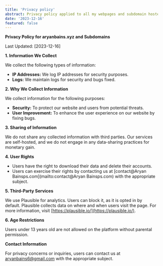 ```yaml
---
title: 'Privacy policy'
abstract: Privacy policy applied to all my webpages and subdomain hosted by me
date: '2023-12-16'
featured: false
---
```


**Privacy Policy for aryanbains.xyz and Subdomains**

Last Updated: [2023-12-16]

**1. Information We Collect**

We collect the following types of information:

- **IP Addresses:** We log IP addresses for security purposes.
- **Logs:** We maintain logs for security and bugs fixed.

**2. Why We Collect Information**

We collect information for the following purposes:

- **Security:** To protect our website and users from potential threats.
- **User Improvement:** To enhance the user experience on our website by fixing bugs.

**3. Sharing of Information**

We do not share any collected information with third parties. Our services are self-hosted, and we do not engage in any data-sharing practices for monetary gain.


**4. User Rights**

- Users have the right to download their data and delete their accounts.
- Users can exercise their rights by contacting us at [contact@Aryan Bainsps.com](mailto:contact@Aryan Bainsps.com) with the appropriate subject.

**5. Third-Party Services**

We use Plausible for analytics. Users can block it, as it is opted in by default. Plausible collects data on where and when users visit the page. For more information, visit [https://plausible.io/](https://plausible.io/).

**6. Age Restrictions**

Users under 13 years old are not allowed on the platform without parental permission.


**Contact Information**

For privacy concerns or inquiries, users can contact us at [aryanbains6@gmail.com](mailto:aryanbains6@gmail.com) with the appropriate subject.
